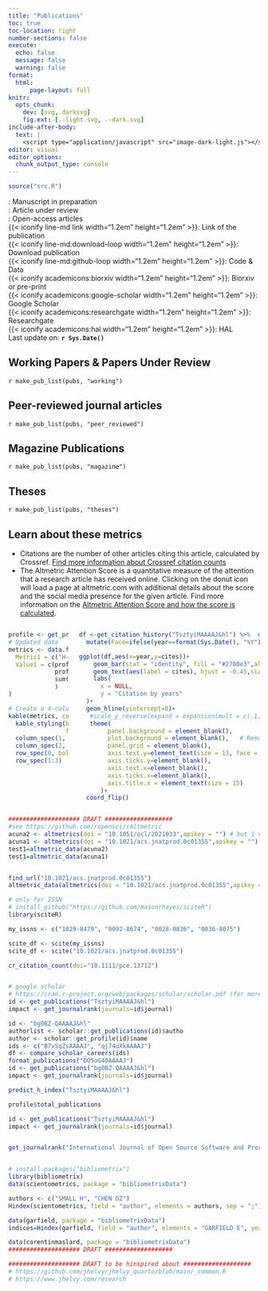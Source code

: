 ```yaml
---
title: "Publications"
toc: true
toc-location: right
number-sections: false
execute: 
  echo: false
  message: false
  warning: false
format: 
  html:
      page-layout: full
knitr: 
  opts_chunk: 
    dev: [svg, darksvg]
    fig.ext: [.-light.svg, .-dark.svg]
include-after-body:
  text: |
    <script type="application/javascript" src="image-dark-light.js"></script>
editor: visual
editor_options: 
  chunk_output_type: console
---
```


```r
source("src.R")
```

::: column-margin
<iconify-icon icon="material-symbols:construction-rounded" width="1.2em" height="1.2em" style="color: #58a53b"></iconify-icon>: Manuscript in preparation\
<iconify-icon icon="line-md:cog-loop" width="1.2em" height="1.2em"  style="color: #58a53b"></iconify-icon>: Article under review\
<iconify-icon icon="mdi:unlocked-variant-outline" width="1.2em" height="1.2em"  style="color: #58a53b"></iconify-icon>: Open-access articles\
{{< iconify line-md link width="1.2em" height="1.2em" >}}: Link of the publication\
{{< iconify line-md:download-loop width="1.2em" height="1.2em" >}}: Download publication\
{{< iconify line-md:github-loop width="1.2em" height="1.2em" >}}: Code & Data\
{{< iconify academicons:biorxiv width="1.2em" height="1.2em" >}}: Biorxiv or pre-print\
{{< iconify academicons:google-scholar width="1.2em" height="1.2em" >}}: Google Scholar\
{{< iconify academicons:researchgate width="1.2em" height="1.2em" >}}: Researchgate\
{{< iconify academicons:hal width="1.2em" height="1.2em" >}}: HAL\
Last update on: **`r Sys.Date()`**
:::

## Working Papers & Papers Under Review

`r make_pub_list(pubs, "working")`

## Peer-reviewed journal articles

`r make_pub_list(pubs, "peer_reviewed")`

## Magazine Publications

`r make_pub_list(pubs, "magazine")`

## Theses

`r make_pub_list(pubs, "theses")`

::: {.callout-note collapse="true"}
## Learn about these metrics

-   Citations are the number of other articles citing this article, calculated by Crossref. [Find more information about Crossref citation counts](https://www.crossref.org/services/cited-by/)
-   The Altmetric Attention Score is a quantitative measure of the attention that a research article has received online. Clicking on the donut icon will load a page at altmetric.com with additional details about the score and the social media presence for the given article. Find more information on the [Altmetric Attention Score and how the score is calculated](https://help.altmetric.com/support/solutions/articles/6000233311-how-is-the-altmetric-attention-score-calculated).
:::

::::: columns
::: {.column width="25%"}
```r
profile <- get_profile("TsztyiMAAAAJ&hl")
# Updated data
metrics <- data.frame(
  Metric1 = c("H-Index", "Sum of Times Cited", "Publications"),
  Value1 = c(profile$h_index,
             profile$total_cites,
             sum(pubs$category == "peer_reviewed")
             )
)

# Create a 4-column table with custom styling
kable(metrics, col.names = c("", ""), align = "c", format = "html") %>%
  kable_styling(bootstrap_options = c("striped", "hover", "condensed"), 
                full_width = F) %>%
  column_spec(1, bold = TRUE, width = "10em") %>%
  column_spec(2, bold = TRUE, width = "10em") %>%
  row_spec(0, bold = TRUE, color = "white", background = "black") %>%
  row_spec(1:3)
```
:::

::: {.column width="75%"}
```r
df <-get_citation_history("TsztyiMAAAAJ&hl") %>%  # my_ID (find in URL)
  mutate(Face=ifelse(year==format(Sys.Date(), "%Y"),"bold","plain"))

ggplot(df,aes(x=year,y=cites))+
    geom_bar(stat = "identity", fill = "#2780e3",alpha=0.8, col='black')+
    geom_text(aes(label = cites), hjust = -0.45,size = 4.8)+
    labs(
      x = NULL,
      y = "Citation by years"
  )+
  geom_hline(yintercept=0)+
   #scale_y_reverse(expand = expansion(mult = c(.1, 0))) +
   theme(
        panel.background = element_blank(),
        plot.background = element_blank(),   # Remove plot background
        panel.grid = element_blank(), 
        axis.text.y=element_text(size = 13, face = df$Face),
        axis.ticks.y=element_blank(),
        axis.text.x=element_blank(),
        axis.ticks.x=element_blank(),
        axis.title.x = element_text(size = 15)
      )+
  coord_flip() 
```
:::
:::::

```r

#################### DRAFT ###################
#see https://github.com/ropensci/rAltmetric
acuna2 <- altmetrics(doi = "10.1051/ocl/2021033",apikey = "") # but i need the api key
acuna1 <- altmetrics(doi = "10.1021/acs.jnatprod.0c01355",apikey = "")
test1=altmetric_data(acuna2)
test1=altmetric_data(acuna1)


find_url("10.1021/acs.jnatprod.0c01355")
altmetric_data(altmetrics(doi = "10.1021/acs.jnatprod.0c01355",apikey = ""))$details_url

# only for ISSN
# install_github("https://github.com/masonrhayes/sciteR")
library(sciteR)

my_issns <- c("1029-8479", "0092-8674", "0028-0836", "0036-8075")

scite_df <- scite(my_issns)
scite_df <- scite("10.1021/acs.jnatprod.0c01355")

cr_citation_count(doi="10.1111/pce.13712")


# google scholar 
# https://cran.r-project.org/web/packages/scholar/scholar.pdf (for more information)
id <- get_publications("TsztyiMAAAAJ&hl")
impact <- get_journalrank(journals=id$journal)

id <- "bg0BZ-QAAAAJ&hl"
authorlist <- scholar::get_publications(id)$autho
author <- scholar::get_profile(id)$name
ids <- c("B7vSqZsAAAAJ", "qj74uXkAAAAJ")
df <- compare_scholar_careers(ids)
format_publications("DO5oG40AAAAJ")
id <- get_publications("bg0BZ-QAAAAJ&hl")
impact <- get_journalrank(journals=id$journal)

predict_h_index("TsztyiMAAAAJ&hl")

profile$total_publications

id <- get_publications("TsztyiMAAAAJ&hl")
impact <- get_journalrank(journals=id$journal)


get_journalrank("International Journal of Open Source Software and Processes", max.distance = 0.05)


# install.packages("bibliometrix")
library(bibliometrix)
data(scientometrics, package = "bibliometrixData")

authors <- c("SMALL H", "CHEN DZ")
Hindex(scientometrics, field = "author", elements = authors, sep = ";")$H

data(garfield, package = "bibliometrixData")
indices=Hindex(garfield, field = "author", elements = "GARFIELD E", years=Inf, sep = ";")

data(corentinmaslard, package = "bibliometrixData")
#################### DRAFT ###################

#################### DRAFT to be hinspired about ###################
# https://github.com/jhelvy/jhelvy_quarto/blob/main/_common.R
# https://www.jhelvy.com/research
```
